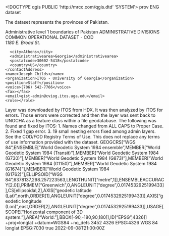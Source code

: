 <!DOCTYPE qgis PUBLIC 'http://mrcc.com/qgis.dtd' 'SYSTEM'>
<qgis version="3.34.3-Prizren">
  <identifier>prov</identifier>
  <parentidentifier></parentidentifier>
  <language>ENG</language>
  <type>dataset</type>
  <title>PAKISTAN: Admin Level 1 Boundaries</title>
  <abstract>The dataset represents the provinces of Pakistan.

Administrative level 1 boundaries of Pakistan</abstract>
  <keywords vocabulary="Search keys">
    <keyword>ADMINISTRATIVE DIVISIONS</keyword>
    <keyword>COMMON OPERATIONAL DATASET - COD</keyword>
  </keywords>
  <contact>
    <contactAddress>
      <type></type>
      <address>1180 E. Broad St.</address>
      <city>Athens</city>
      <administrativearea>Georgia</administrativearea>
      <postalcode>30602-5418</postalcode>
      <country>US</country>
    </contactAddress>
    <name>Joseph Childs</name>
    <organization>ITOS - University of Georgia</organization>
    <position>Staff</position>
    <voice>(706) 542-7766</voice>
    <fax></fax>
    <email>gist-admin@cviog.itos.uga.edu</email>
    <role></role>
  </contact>
  <links/>
  <history>Layer was downloaded by ITOS from HDX. It was then analyzed by ITOS for errors. Those errors were corrected and then the layer was sent back to UNOCHA as a feature class within a file geodatabase. The following was found and fixed by ITOS: 1. Names changed from ALL CAPS to Proper Case. 2. Fixed 1 gap error. 3. 19 small nesting errors fixed among admin layers.</history>
  <dates>
    <date value="2022-09-02T00:00:00" type="Created"/>
    <date value="2022-09-09T00:00:00" type="Published"/>
  </dates>
  <fees></fees>
  <constraints type="Limitations of use">See the COD/FOD Registry Terms of Use. This does not replace any terms of use information provided with the dataset.</constraints>
  <encoding></encoding>
  <crs>
    <spatialrefsys nativeFormat="Wkt">
      <wkt>GEOGCRS["WGS 84",ENSEMBLE["World Geodetic System 1984 ensemble",MEMBER["World Geodetic System 1984 (Transit)"],MEMBER["World Geodetic System 1984 (G730)"],MEMBER["World Geodetic System 1984 (G873)"],MEMBER["World Geodetic System 1984 (G1150)"],MEMBER["World Geodetic System 1984 (G1674)"],MEMBER["World Geodetic System 1984 (G1762)"],ELLIPSOID["WGS 84",6378137,298.257223563,LENGTHUNIT["metre",1]],ENSEMBLEACCURACY[2.0]],PRIMEM["Greenwich",0,ANGLEUNIT["degree",0.0174532925199433]],CS[ellipsoidal,2],AXIS["geodetic latitude (Lat)",north,ORDER[1],ANGLEUNIT["degree",0.0174532925199433]],AXIS["geodetic longitude (Lon)",east,ORDER[2],ANGLEUNIT["degree",0.0174532925199433]],USAGE[SCOPE["Horizontal component of 3D system."],AREA["World."],BBOX[-90,-180,90,180]],ID["EPSG",4326]]</wkt>
      <proj4>+proj=longlat +datum=WGS84 +no_defs</proj4>
      <srsid>3452</srsid>
      <srid>4326</srid>
      <authid>EPSG:4326</authid>
      <description>WGS 84</description>
      <projectionacronym>longlat</projectionacronym>
      <ellipsoidacronym>EPSG:7030</ellipsoidacronym>
      <geographicflag>true</geographicflag>
    </spatialrefsys>
  </crs>
  <extent>
    <spatial minz="0" maxy="37.08942400000000106" miny="23.69468300000000127" maxz="0" crs="EPSG:4326" minx="60.87859699999999918" maxx="77.83396700000000124" dimensions="2"/>
    <temporal>
      <period>
        <start>2022-09-08T21:00:00Z</start>
        <end></end>
      </period>
    </temporal>
    <temporal>
      <period>
        <start></start>
        <end></end>
      </period>
    </temporal>
  </extent>
</qgis>
